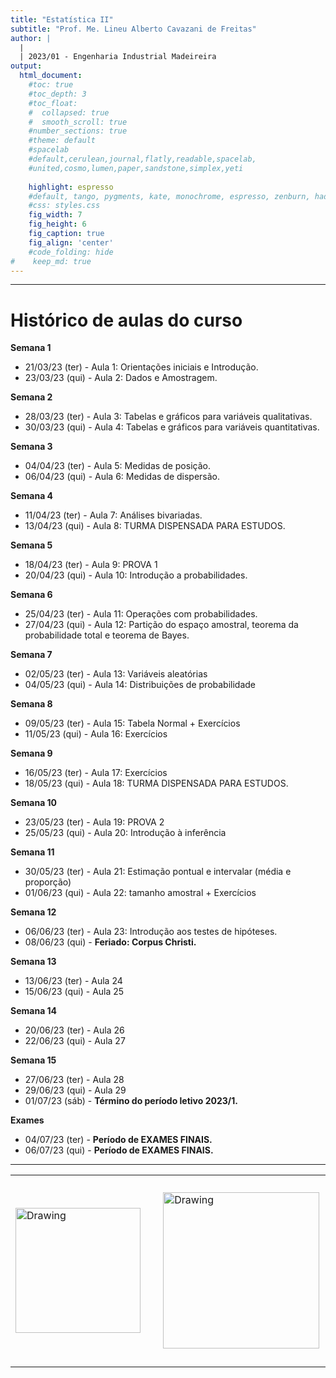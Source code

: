 ```yaml
---
title: "Estatística II"
subtitle: "Prof. Me. Lineu Alberto Cavazani de Freitas"
author: |
  |
  | 2023/01 - Engenharia Industrial Madeireira
output:
  html_document:                    
    #toc: true                       
    #toc_depth: 3                    
    #toc_float:                      
    #  collapsed: true
    #  smooth_scroll: true
    #number_sections: true           
    #theme: default
    #spacelab
    #default,cerulean,journal,flatly,readable,spacelab,
    #united,cosmo,lumen,paper,sandstone,simplex,yeti
    
    highlight: espresso
    #default, tango, pygments, kate, monochrome, espresso, zenburn, haddock, and textmate
    #css: styles.css                
    fig_width: 7                    
    fig_height: 6                   
    fig_caption: true               
    fig_align: 'center'
    #code_folding: hide              
#    keep_md: true
---
```


---

# Histórico de aulas do curso

**Semana 1**

 - 21/03/23 (ter) - Aula 1: Orientações iniciais e Introdução.
 - 23/03/23 (qui) - Aula 2: Dados e Amostragem.

**Semana 2**

 - 28/03/23 (ter) - Aula 3: Tabelas e gráficos para variáveis qualitativas.
 - 30/03/23 (qui) - Aula 4: Tabelas e gráficos para variáveis quantitativas.

**Semana 3**

 - 04/04/23 (ter) - Aula 5: Medidas de posição.
 - 06/04/23 (qui) - Aula 6: Medidas de dispersão.

**Semana 4**

 - 11/04/23 (ter) - Aula 7: Análises bivariadas.
 - 13/04/23 (qui) - Aula 8: TURMA DISPENSADA PARA ESTUDOS.

**Semana 5**

 - 18/04/23 (ter) - Aula 9: PROVA 1
 - 20/04/23 (qui) - Aula 10: Introdução a probabilidades.

**Semana 6**

 - 25/04/23 (ter) - Aula 11: Operações com probabilidades.
 - 27/04/23 (qui) - Aula 12: Partição do espaço amostral, teorema da probabilidade total e teorema de Bayes.

**Semana 7**

 - 02/05/23 (ter) - Aula 13: Variáveis aleatórias
 - 04/05/23 (qui) - Aula 14: Distribuições de probabilidade

**Semana 8**

 - 09/05/23 (ter) - Aula 15: Tabela Normal + Exercícios
 - 11/05/23 (qui) - Aula 16: Exercícios

**Semana 9**

 - 16/05/23 (ter) - Aula 17: Exercícios
 - 18/05/23 (qui) - Aula 18: TURMA DISPENSADA PARA ESTUDOS.

**Semana 10**

 - 23/05/23 (ter) - Aula 19: PROVA 2
 - 25/05/23 (qui) - Aula 20: Introdução à inferência

**Semana 11**

 - 30/05/23 (ter) - Aula 21: Estimação pontual e intervalar (média e proporção)
 - 01/06/23 (qui) - Aula 22: tamanho amostral + Exercícios

**Semana 12**

 - 06/06/23 (ter) - Aula 23: Introdução aos testes de hipóteses.
 - 08/06/23 (qui) - **Feriado: Corpus Christi.**

**Semana 13**

 - 13/06/23 (ter) - Aula 24
 - 15/06/23 (qui) - Aula 25

**Semana 14**

 - 20/06/23 (ter) - Aula 26
 - 22/06/23 (qui) - Aula 27

**Semana 15**

 - 27/06/23 (ter) - Aula 28
 - 29/06/23 (qui) - Aula 29
 - 01/07/23 (sáb) - **Término do período letivo 2023/1.**
 
**Exames**

 - 04/07/23 (ter) - **Período de EXAMES FINAIS.**
 - 06/07/23 (qui) - **Período de EXAMES FINAIS.**

---

<center>

<table><tr>

<td> <img src="img/ufpr-transparent-600px.png" alt="Drawing" style="width: 200px;"/> </td>

<td> &nbsp; &nbsp; &nbsp; &nbsp; &nbsp; &nbsp; </td>

<td> <img src="img/dest-texto-2.png" alt="Drawing" style="width: 250px;"/> </td>

<td> &nbsp; &nbsp; &nbsp; &nbsp; &nbsp; &nbsp; </td>

<td> <img src="img/leg.png" alt="Drawing" style="width: 300px;"/> </td>

</center>


<div class="tocify-extend-page" data-unique="tocify-extend-page" style="height: 0;"></div>